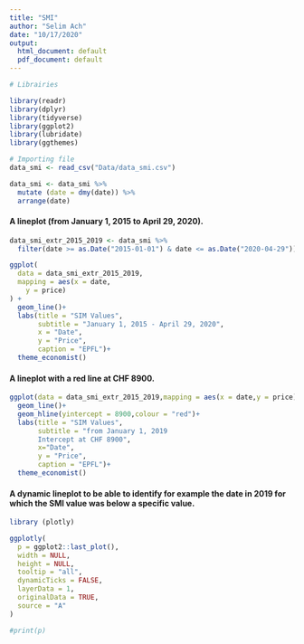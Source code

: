 ```yaml
---
title: "SMI"
author: "Selim Ach"
date: "10/17/2020"
output:
  html_document: default
  pdf_document: default
---
```



```r

# Librairies

library(readr)
library(dplyr)
library(tidyverse)
library(ggplot2)
library(lubridate)
library(ggthemes)

# Importing file
data_smi <- read_csv("Data/data_smi.csv")

data_smi <- data_smi %>% 
  mutate (date = dmy(date)) %>% 
  arrange(date)

```

#### A lineplot (from January 1, 2015 to April 29, 2020).
```r

data_smi_extr_2015_2019 <- data_smi %>% 
  filter(date >= as.Date("2015-01-01") & date <= as.Date("2020-04-29"))

ggplot(
  data = data_smi_extr_2015_2019,
  mapping = aes(x = date,
    y = price)
) +
  geom_line()+
  labs(title = "SIM Values",
       subtitle = "January 1, 2015 - April 29, 2020",
       x = "Date",
       y = "Price",
       caption = "EPFL")+
  theme_economist()

```


#### A lineplot with a red line at CHF 8900.

```r

ggplot(data = data_smi_extr_2015_2019,mapping = aes(x = date,y = price)) +
  geom_line()+
  geom_hline(yintercept = 8900,colour = "red")+
  labs(title = "SIM Values",
       subtitle = "from January 1, 2019
       Intercept at CHF 8900",
       x="Date",
       y = "Price",
       caption = "EPFL")+
  theme_economist()

```

#### A dynamic lineplot to be able to identify for example the date in 2019 for which the SMI value was below a specific value.

```r

library (plotly)

ggplotly(
  p = ggplot2::last_plot(),
  width = NULL,
  height = NULL,
  tooltip = "all",
  dynamicTicks = FALSE,
  layerData = 1,
  originalData = TRUE,
  source = "A"
)

#print(p)

```




